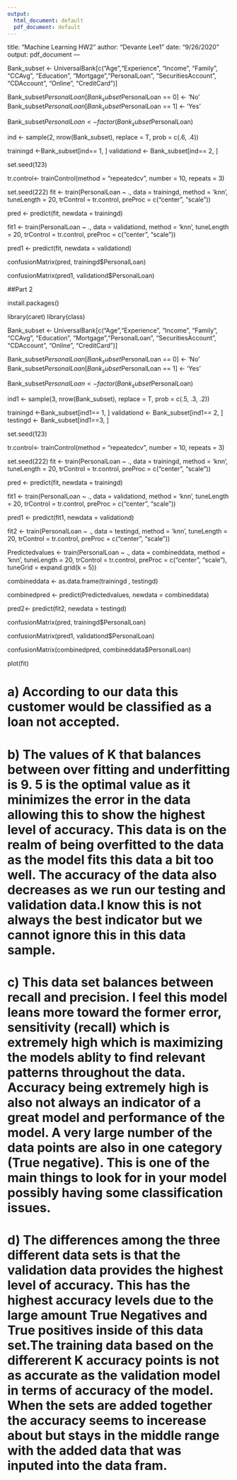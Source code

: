 ---
output:
  html_document: default
  pdf_document: default
---
title: "Machine Learning HW2"
author: "Devante Lee1"
date: "9/26/2020"
output: pdf_document
---

Bank_subset <- UniversalBank[c("Age","Experience", "Income", "Family", "CCAvg", "Education", "Mortgage","PersonalLoan", "SecuritiesAccount", "CDAccount", "Online",  "CreditCard")]


Bank_subset$PersonalLoan[Bank_subset$PersonalLoan == 0] <- 'No'
Bank_subset$PersonalLoan[Bank_subset$PersonalLoan == 1] <- 'Yes'

Bank_subset$PersonalLoan <- factor(Bank_subset$PersonalLoan)

ind <- sample(2, nrow(Bank_subset), replace = T, prob = c(.6, .4))

trainingd <-Bank_subset[ind== 1, ]
validationd <- Bank_subset[ind== 2, ]

set.seed(123)

tr.control<- trainControl(method = "repeatedcv",
                          number = 10,
                          repeats = 3)

set.seed(222)
fit <- train(PersonalLoan ~ .,
             data = trainingd,
             method = 'knn',
             tuneLength = 20,
             trControl = tr.control,
             preProc = c("center", "scale"))



pred <- predict(fit, newdata = trainingd)

fit1 <- train(PersonalLoan ~ .,
             data = validationd,
             method = 'knn',
             tuneLength = 20,
             trControl = tr.control,
             preProc = c("center", "scale"))

pred1 <- predict(fit, newdata = validationd)

confusionMatrix(pred, trainingd$PersonalLoan)

confusionMatrix(pred1, validationd$PersonalLoan)

##Part 2

install.packages()

library(caret)
library(class)

Bank_subset <- UniversalBank[c("Age","Experience", "Income", "Family", "CCAvg", "Education", "Mortgage","PersonalLoan", "SecuritiesAccount", "CDAccount", "Online",  "CreditCard")]


Bank_subset$PersonalLoan[Bank_subset$PersonalLoan == 0] <- 'No'
Bank_subset$PersonalLoan[Bank_subset$PersonalLoan == 1] <- 'Yes'

Bank_subset$PersonalLoan <- factor(Bank_subset$PersonalLoan)

ind1 <- sample(3, nrow(Bank_subset), replace = T, prob = c(.5, .3, .2))

trainingd <-Bank_subset[ind1== 1, ]
validationd <- Bank_subset[ind1== 2, ]
testingd <- Bank_subset[ind1==3, ]

set.seed(123)

tr.control<- trainControl(method = "repeatedcv",
                          number = 10,
                          repeats = 3)

set.seed(222)
fit <- train(PersonalLoan ~ .,
             data = trainingd,
             method = 'knn',
             tuneLength = 20,
             trControl = tr.control,
             preProc = c("center", "scale"))



pred <- predict(fit, newdata = trainingd)

fit1 <- train(PersonalLoan ~ .,
             data = validationd,
             method = 'knn',
             tuneLength = 20,
             trControl = tr.control,
             preProc = c("center", "scale"))

pred1 <- predict(fit1, newdata = validationd)

fit2 <- train(PersonalLoan ~ .,
             data = testingd,
             method = 'knn',
             tuneLength = 20,
             trControl = tr.control,
             preProc = c("center", "scale"))
        

Predictedvalues <- train(PersonalLoan ~ .,
             data = combineddata,
             method = 'knn',
             tuneLength = 20,
             trControl = tr.control,
             preProc = c("center", "scale"),
             tuneGrid = expand.grid(k = 5))

combineddata <- as.data.frame(trainingd , testingd)

combinedpred <- predict(Predictedvalues, newdata = combineddata)

pred2<- predict(fit2, newdata = testingd)

confusionMatrix(pred, trainingd$PersonalLoan)

confusionMatrix(pred1, validationd$PersonalLoan)

confusionMatrix(combinedpred, combineddata$PersonalLoan)


plot(fit)


# a) According to our data this customer would be classified as a loan not accepted.

# b) The values of K that balances between over fitting and underfitting is 9. 5 is the optimal value as it minimizes the error in the data allowing this to show the highest level of accuracy. This data is on the realm of being overfitted to the data as the model fits this data a bit too well. The accuracy of the data also decreases as we run our testing and validation data.I know this is not always the best indicator but we cannot ignore this in this data sample.

# c) This data set balances between recall and precision. I feel this model leans more toward the former error, sensitivity (recall) which is extremely high which is maximizing the models ablity to find relevant patterns throughout the data. Accuracy being extremely high is also not always an indicator of a great model and performance of the model. A very large number of the data points are also in one category (True negative). This is one of the main things to look for in your model possibly having some classification issues.

# d) The differences among the three different data sets is that the validation data provides the highest level of accuracy. This has the highest accuracy levels due to the large amount True Negatives and True positives inside of this data set.The training data based on the differerent K accuracy points is not as accurate as the validation model in terms of accuracy of the model. When the sets are added together the accuracy seems to incerease about but stays in the middle range with the added data that was inputed into the data fram.